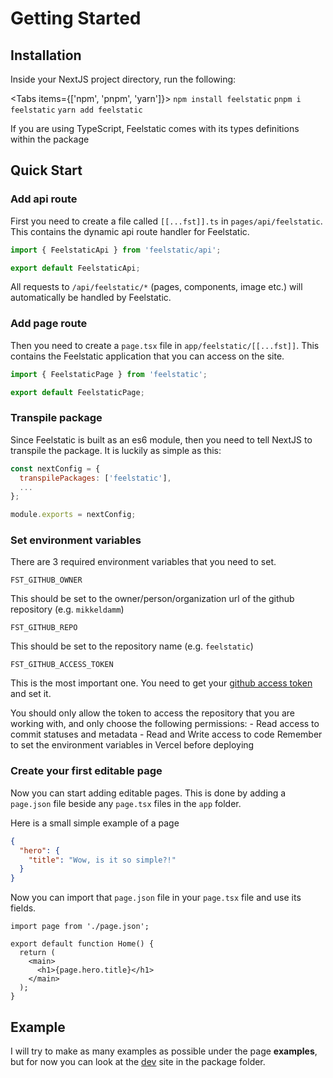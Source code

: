 
# Getting Started

## Installation

Inside your NextJS project directory, run the following:

<Tabs items={['npm', 'pnpm', 'yarn']}>
  <Tab>`npm install feelstatic`</Tab>
  <Tab>`pnpm i feelstatic`</Tab>
  <Tab>`yarn add feelstatic`</Tab>
</Tabs>

<Callout type="info">
  If you are using TypeScript, Feelstatic comes with its types definitions within the package
</Callout>

## Quick Start

### Add api route

First you need to create a file called `[[...fst]].ts` in `pages/api/feelstatic`. This contains the dynamic api route handler for Feelstatic.

```ts filename="pages/api/feelstatic/[[...fst]].ts"
import { FeelstaticApi } from 'feelstatic/api';

export default FeelstaticApi;
```

All requests to `/api/feelstatic/*` (pages, components, image etc.) will automatically be handled by Feelstatic.

### Add page route

Then you need to create a `page.tsx` file in `app/feelstatic/[[...fst]]`. This contains the Feelstatic application that you can access on the site.

```ts filename="app/feelstatic/[[...fst]]/page.tsx"
import { FeelstaticPage } from 'feelstatic';

export default FeelstaticPage;
```

### Transpile package

Since Feelstatic is built as an es6 module, then you need to tell NextJS to transpile the package. It is luckily as simple as this:

```js filename="next.config.js"
const nextConfig = {
  transpilePackages: ['feelstatic'],
  ...
};

module.exports = nextConfig;
```

### Set environment variables

There are 3 required environment variables that you need to set.

```
FST_GITHUB_OWNER
```

This should be set to the owner/person/organization url of the github repository (e.g. `mikkeldamm`)

```
FST_GITHUB_REPO
```

This should be set to the repository name (e.g. `feelstatic`)

```
FST_GITHUB_ACCESS_TOKEN
```

This is the most important one. You need to get your [github access token](https://github.com/settings/tokens?type=beta) and set it.

<Callout type="default">
    You should only allow the token to access the repository that you are working with, and only choose the following permissions:
    - Read access to commit statuses and metadata
    - Read and Write access to code

</Callout>
<Callout type="info">
    Remember to set the environment variables in Vercel before deploying
</Callout>

### Create your first editable page

Now you can start adding editable pages. This is done by adding a `page.json` file beside any `page.tsx` files in the `app` folder.

Here is a small simple example of a page

```json filename="app/page.json"
{
  "hero": {
    "title": "Wow, is it so simple?!"
  }
}
```

Now you can import that `page.json` file in your `page.tsx` file and use its fields.

```tsx filename="app/page.tsx"
import page from './page.json';

export default function Home() {
  return (
    <main>
      <h1>{page.hero.title}</h1>
    </main>
  );
}
```

## Example

I will try to make as many examples as possible under the page **examples**, but for now you can look at the [dev](https://github.com/mikkeldamm/feelstatic/tree/main/apps/dev) site in the package folder.
